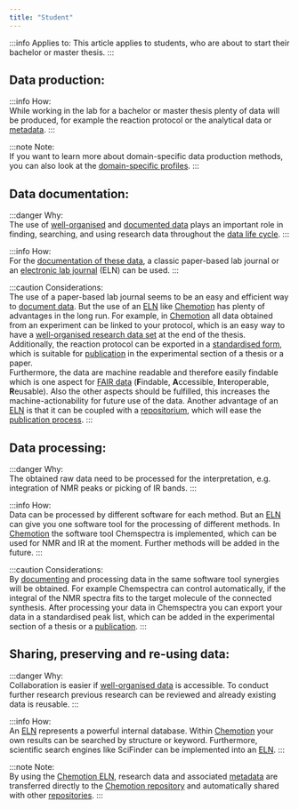 ```yaml
---
title: "Student"
---
```


:::info Applies to:
This article applies to students, who are about to start their bachelor or master thesis.
:::


## Data production:

:::info How:           
While working in the lab for a bachelor or master thesis plenty of data will be produced, for example the reaction protocol or the analytical data or [metadata](/docs/topics/metadata).
:::

:::note Note:        
If you want to learn more about domain-specific data production methods, you can also look at the [domain-specific profiles](/docs/domains/guide).
:::

## Data documentation:

:::danger Why:       
The use of [well-organised](/docs/problems/data_organisation) and [documented data](/docs/problems/data_documentation) plays an important role in finding, searching, and using research data throughout the [data life cycle](/docs/topics/data_life_cycle).
:::

:::info How:         
For the [documentation of these data](/docs/problems/data_documentation), a classic paper-based lab journal or an [electronic lab journal](/docs/topics/eln) (ELN) can be used.
:::

:::caution Considerations:              
The use of a paper-based lab journal seems to be an easy and efficient way to [document data](/docs/problems/data_documentation). But the use of an [ELN](/docs/topics/eln) like [Chemotion](https://www.chemotion.net/chemotionsaurus/index.html) has plenty of advantages in the long run. For example, in [Chemotion](https://www.chemotion.net/chemotionsaurus/index.html) all data obtained from an experiment can be linked to your protocol, which is an easy way to have a [well-organised research data set](/docs/problems/data_organisation) at the end of the thesis. Additionally, the reaction protocol can be exported in a [standardised form](/docs/topics/format_standards), which is suitable for [publication](/docs/problems/data_publication) in the experimental section of a thesis or a paper. <br/> Furthermore, the data are machine readable and therefore easily findable which is one aspect for [FAIR data](/docs/topics/fair) (**F**indable, **A**ccessible, **I**nteroperable, **R**eusable). Also the other aspects should be fulfilled, this increases the machine-actionability for future use of the data. Another advantage of an [ELN](/docs/topics/eln) is that it can be coupled with a [repositorium](/docs/topics/repositories), which will ease the [publication process](/docs/problems/data_publication).
:::


## Data processing:

:::danger Why:          
The obtained raw data need to be processed for the interpretation, e.g. integration of NMR peaks or picking of IR bands.
:::

:::info How:          
Data can be processed by different software for each method. But an [ELN](/docs/topics/eln) can give you one software tool for the processing of different methods. In [Chemotion](https://www.chemotion.net/chemotionsaurus/index.html) the software tool Chemspectra is implemented, which can be used for NMR and IR at the moment. Further methods will be added in the future.
:::

:::caution Considerations:         
By [documenting](/docs/problems/data_documentation) and processing data in the same software tool synergies will be obtained. For example Chemspectra can control automatically, if the integral of the NMR spectra fits to the target molecule of the connected synthesis. After processing your data in Chemspectra you can export your data in a standardised peak list, which can be added in the experimental section of a thesis or a [publication](/docs/problems/data_publication).
:::


## Sharing, preserving and re-using data:

:::danger Why:      
Collaboration is easier if [well-organised data](/docs/problems/data_organisation) is accessible. To conduct further research previous research can be reviewed and already existing data is reusable.
:::

:::info How:          
An [ELN](/docs/topics/eln) represents a powerful internal database. Within [Chemotion](https://www.chemotion.net/chemotionsaurus/index.html) your own results can be searched by structure or keyword. Furthermore, scientific search engines like SciFinder can be implemented into an [ELN](/docs/topics/eln). 
:::

:::note Note:        
By using the [Chemotion ELN](https://www.chemotion.net/chemotionsaurus/index.html), research data and associated [metadata](/docs/topics/metadata) are transferred directly to the [Chemotion repository](https://www.chemotion-repository.net/welcome) and automatically shared with other [repositories](https://www.re3data.org/).
:::

